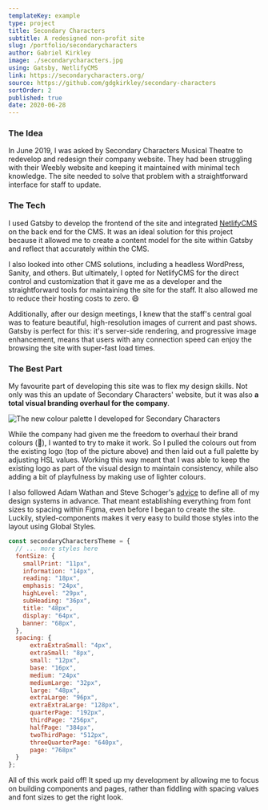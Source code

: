 ```yaml
---
templateKey: example
type: project
title: Secondary Characters
subtitle: A redesigned non-profit site
slug: /portfolio/secondarycharacters
author: Gabriel Kirkley
image: ./secondarycharacters.jpg
using: Gatsby, NetlifyCMS
link: https://secondarycharacters.org/
source: https://github.com/gdgkirkley/secondary-characters
sortOrder: 2
published: true
date: 2020-06-28
---
```


### The Idea

In June 2019, I was asked by Secondary Characters Musical Theatre to redevelop
and redesign their company website. They had been struggling with their Weebly
website and keeping it maintained with minimal tech knowledge. The site needed
to solve that problem with a straightforward interface for staff to update.

### The Tech

I used Gatsby to develop the frontend of the site and integrated
[NetlifyCMS](https://www.netlifycms.org/) on the back end for the CMS. It was an
ideal solution for this project because it allowed me to create a content model
for the site within Gatsby and reflect that accurately within the CMS.

I also looked into other CMS solutions, including a headless WordPress, Sanity,
and others. But ultimately, I opted for NetlifyCMS for the direct control and
customization that it gave me as a developer and the straightforward tools for
maintaining the site for the staff. It also allowed me to reduce their hosting
costs to zero. <span aria-label="Grinning face with smiling eyes">😄</span>

Additionally, after our design meetings, I knew that the staff's central goal
was to feature beautiful, high-resolution images of current and past shows.
Gatsby is perfect for this: it's server-side rendering, and progressive image
enhancement, means that users with any connection speed can enjoy the browsing
the site with super-fast load times.

### The Best Part

My favourite part of developing this site was to flex my design skills. Not only
was this an update of Secondary Characters' website, but it was also **a total
visual branding overhaul for the company**.

![The new colour palette I developed for Secondary Characters](./sc-colourpalette.jpg)

While the company had given me the freedom to overhaul their brand colours
(<span aria-label="Exploding head">🤯</span>), I wanted to try to make it work.
So I pulled the colours out from the existing logo (top of the picture above)
and then laid out a full palette by adjusting HSL values. Working this way meant
that I was able to keep the existing logo as part of the visual design to
maintain consistency, while also adding a bit of playfulness by making use of
lighter colours.

I also followed Adam Wathan and Steve Schoger's
[advice](https://refactoringui.com/) to define all of my design systems in
advance. That meant establishing everything from font sizes to spacing within
Figma, even before I began to create the site. Luckily, styled-components makes
it very easy to build those styles into the layout using Global Styles.

```js
const secondaryCharactersTheme = {
  // ... more styles here
  fontSize: {
    smallPrint: "11px",
    information: "14px",
    reading: "18px",
    emphasis: "24px",
    highLevel: "29px",
    subHeading: "36px",
    title: "48px",
    display: "64px",
    banner: "68px",
  },
  spacing: {
      extraExtraSmall: "4px",
      extraSmall: "8px",
      small: "12px",
      base: "16px",
      medium: "24px"
      mediumLarge: "32px",
      large: "48px",
      extraLarge: "96px",
      extraExtraLarge: "128px",
      quarterPage: "192px",
      thirdPage: "256px",
      halfPage: "384px",
      twoThirdPage: "512px",
      threeQuarterPage: "640px",
      page: "768px"
  }
};
```

All of this work paid off! It sped up my development by allowing me to focus on
building components and pages, rather than fiddling with spacing values and font
sizes to get the right look.
